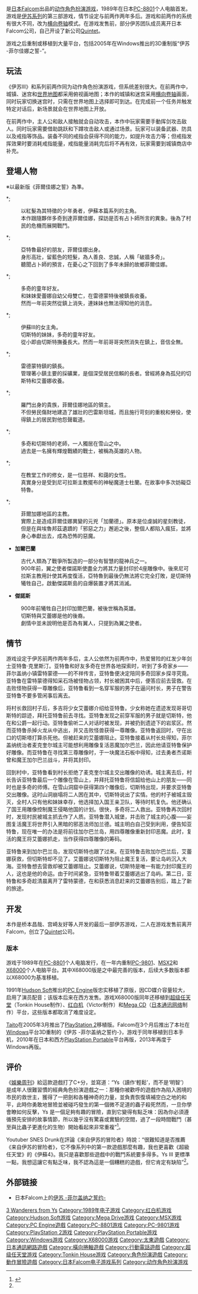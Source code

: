 {{NoteTA
| G1 = Games
}}
{{Infobox VG
| title = 来自伊苏的冒险者
| image = File:Wanderers from Ys.jpg
| caption = PC-8801版游戏封面
| japanese = WANDERERS FROM Ys
| english =
| genre = [[动作角色扮演游戏|动作角色扮演]]
| platforms = [[PC-8801|PC-8801]]等
| developer = [[日本Falcom|日本Falcom]]
| publisher = {{vgrelease|JP|[[日本Falcom|日本Falcom]]}}
| director =
| producer = 加藤正幸
| designer = 桥本昌哉
| writer = 宫崎友好
| programmer = 桥本昌哉
| composer = 石川三惠子
| artist =
| series = [[伊苏系列|伊苏系列]]
| engine =
| modes = [[单人电子游戏|单人]]
| released = 1989年7月21日（初版）
}}

{{Vgname|来自伊苏的冒险者|ja=WANDERERS FROM Ys|后续版本正式称游戏“'''伊苏III'''”}}是[[日本Falcom|日本Falcom]]出品的[[动作角色扮演游戏|动作角色扮演游戏]]，1989年在日本[[PC-8801|PC-8801]]个人电脑首发。游戏是[[伊苏系列|伊苏系列]]的第三部游戏，情节设定与前两作两年多后。游戏和前两作的系统有很大不同，改为[[横向卷轴|横向卷轴]]模式。在游戏发售前，部分伊苏团队成员离开日本Falcom公司，自己开设了新公司[[Quintet|Quintet]]。

游戏之后重制或移植到大量平台，包括2005年在Windows推出的3D重制版“伊苏 -菲尔佳娜之誓-”。

== 玩法 ==

《伊苏III》和系列前两作同为动作角色扮演游戏，但系统差别很大。在前两作中，城镇、迷宫和[[Overworld|世界地图]]都采用俯视画地图；本作的城镇和迷宫采用[[横向卷轴|横向卷轴]]画面，同时玩家切换迷宫时，只需在世界地图上选择即可到达。在完成前一个任务并触发特定对话后，新场景就会在世界地图上开放。

在前两作中，主人公和敌人接触就会自动攻击，本作中玩家需要手動挥剑攻击敌人。同时玩家需要借助跳跃和下蹲攻击敌人或通过场景。玩家可以装备武器、防具以及戒指等饰品。装备不同的戒指会获得不同的能力，如提升攻击力等；但戒指发挥效果时要消耗戒指能量，戒指能量消耗完后将不再有效，玩家需要到城镇商店中补充。

== 登場人物 ==
※以最新版《菲爾佳娜之誓》為準。
*;{{nihongo|亞特鲁·克里斯汀|アドル・クリスティン|Adol Christin|}}
:以紅髮為其特徵的少年勇者，伊蘇本篇系列的主角。
:本作跟隨夥伴多奇到達菲爾佳娜，探訪是否有占卜師所言的異象。後為了村民的危機而展開戰鬥。

*;{{nihongo|多奇|ドギ|Dogi|聲優：[[玄田哲彰|玄田哲彰]]}}
:亞特魯最好的朋友，菲爾佳娜出身。
:身形高壯，留藍色的短髮，為人善良、忠誠，人稱「破牆多奇」。
:聽聞占卜師的預言，在憂心之下回到了多年未歸的故鄉菲爾佳娜。

*;{{nihongo|切斯特·斯多達特|チェスター・ストダート|Chester Stoddart|聲優：[[伊藤健太郎_(聲優)|伊藤健太郎]]}}
:多奇的童年好友。
:和妹妹愛蕾娜自幼父母雙亡，在雷德蒙特後被鎮長收養。
:然而一年前突然從鎮上消失，連妹妹也無法得知他的消息。 

*;{{nihongo|艾蕾娜·斯多達特|エレナ・ストダート|Elena Stoddart|聲優：[[野中藍|野中藍]]}}
:伊蘇III的女主角。
:切斯特的妹妹，多奇的童年好友。
:從小即由切斯特撫養長大。然而一年前哥哥突然消失在鎮上，音信全無。

*;{{nihongo|埃德加|Edgar|聲優：[[德山靖彥|德山靖彥]]}}
:雷德蒙特鎮的鎮長。
:管理著小鎮主要的採礦業，是個深受居民信賴的長者。曾經將身為孤兒的切斯特和艾蕾娜收養。

*;{{nihongo|麥克蓋亞領主|Count McGuire|聲優：[[大友龍三郎|大友龍三郎]]}}
:羅門出身的貴族，菲爾佳娜地區的領主。
:不但勞民傷財地建造了雄壯的巴雷斯坦城，而且施行苛刻的重稅和勞役，使得鎮上的居民對他怨聲載道。

*;{{nihongo|貝魯哈特|Berhart聲優：[[掛川裕彥|掛川裕彥]]}}
:多奇和切斯特的老師，一人獨居在雪山之中。
:過去是一名擁有輝煌戰績的戰士，被稱為英雄的人物。

*;{{nihongo|修女露娜|シスター・ネル|Sister Nell|聲優：[[久川綾|久川綾]]}}
:在教堂工作的修女，是一位慈祥、和藹的女性。
:真實身分是受到尼可拉斯主教擺布的神秘魔道士杜蘭。在故事中多次妨礙亞特魯。

*;{{nihongo|尼可拉斯主教|ニコラス・ガーランド|Bishop Nicolas|聲優：[[島田敏|島田敏]]}}
:菲爾加娜地區的主教。
:實際上是造成菲爾佳娜異變的元兇「加蘭德」。原本是位虔誠的星刻教徒，但是在與埃魯邦茲遺蹟的「邪惡之力」邂逅之後，整個人都陷入瘋狂，並將身心奉獻出去，成為恐怖的惡魔。

*'''加爾巴蘭'''
:古代人類為了戰爭所製造的一部分有智慧的龍神兵之一。
:900年前，翼之使者傑諾斯使盡全力將其力量封印於4座雕像中。後來尼可拉斯主教用計使其再度復活，亞特魯到最後仍無法將它完全打敗，是切斯特犧牲自己，啟動傑諾斯島的自爆裝置才將其消滅。

*'''傑諾斯'''
:900年前犧牲自己封印加爾巴蘭，被後世稱為英雄。
:切斯特與艾蕾娜是他的後裔。
:劇情中並未說明他是否為有翼人，只提到為翼之使者。

== 情节 ==

游戏设定于伊苏前两作两年多后，主人公依然为前两作中，热爱冒险的红发少年剑士亚特鲁·克里斯汀。亚特鲁和好友多奇在世界各地探索时，听到了多奇家乡——菲尔盖纳小镇雷特蒙德——的不祥传言，亚特鲁便决定陪同多奇回家乡探寻究竟。亚特鲁在雷特蒙德得知采石场被怪物占领，村长被困其中后，便答应前去营救。在击败怪物获得一尊雕像后，亚特鲁看到一名穿军服的男子在逼问村长，男子在警告亚特鲁不要多管闲事后离去。

将村长救回村子后，多吉将少女艾蕾娜介绍给亚特鲁。少女称她在遗迹发现哥哥切斯特的踪迹，拜托亚特鲁前去寻找。亚特鲁发现之前穿军服的男子就是切斯特，他在和公爵一起行动。亚特鲁偷听二人对话时被发现，并被扔到遗迹下的岩浆区。然而亚特鲁杀掉火龙从中逃出，并又击败怪兽获得一尊雕像。亚特鲁返回时，守在出口的切斯塔打算杀死他。但被赶来的艾蕾娜阻止。亚特鲁接着从村长处得知，菲尔盖纳统治者麦克奎尔城主可能想利用雕像复活恶魔加尔巴兰，因此他请亚特鲁保护好雕像。而亚特鲁在寻找第三尊雕像时，于一块魔法石板中得知，过去勇者杰诺斯曾和魔王加尔巴兰战斗，并将其封印。

回到村中，亚特鲁看到村长拒绝了麦克奎尔城主交出雕像的劝诱。城主离去后，村长告诉亚特鲁最后一个雕像在雪山上，并拜托亚特鲁将信韶给他山上的朋友——同时也是多奇的师傅。在雪山洞窟中获得第四个雕像后，切斯特出现，并要求亚特鲁交出雕像。这时山洞崩塌将二人困在其中，切斯特说出了实情。他的村子被城主毁灭，全村人只有他和妹妹幸存，他选择加入国王亲卫队，等待时机复仇。他还确认了国王用雕像控制魔王侵略他国的计划。很快，多奇将二人救出。亚特鲁再次回村时，发现村民被城主抓去作了人质。亚特鲁潜入城堡，并击败了城主的心腹——妄图复活魔王将世界引入黑暗的邪恶法师加兰德。城主明白自己受到利用，便告知亚特鲁，现在唯一的办法是将前往加尔巴兰岛，用四尊雕像重新封印恶魔。此时，复活的魔王将艾蕾娜抓走，当作获得四尊雕像的筹码。

亚特鲁来到加尔巴兰岛，发现切斯特也跟了过来。在亚特鲁击败加尔巴兰后，艾蕾娜获救，但切斯特却不见了。艾蕾娜说切斯特为阻止魔王复活，要让岛屿沉入大海。亚特鲁想去营救却被艾蕾娜阻止。艾蕾娜说，切斯特是唯一有能力封印魔王的人，这也是他的命运。由于时间紧急，亚特鲁带着艾蕾娜逃出了岛屿。第二日，亚特鲁和多奇趁清晨离开了雷特蒙德，在和获悉消息赶来的艾蕾娜告别后，踏上了新的旅途。

== 开发 ==
{{Expand section|time=2015-08-01T16:02:48+00:00}}

本作是桥本昌哉、宫崎友好等人开发的最后一部伊苏游戏，二人在游戏发售前离开Falcom，创立了[[Quintet|Quintet]]公司。

=== 版本 ===

游戏于1989年在[[PC-8801|PC-8801]]个人电脑发行，在一年内重制[[PC-9801|PC-9801]]、[[MSX2|MSX2]]和[[X68000|X68000]]个人电脑平台。其中X68000版是之中最完善的版本，后续大多数版本都以X68000为基准移植。

1991年[[Hudson_Soft|Hudson Soft]]推出的[[PC_Engine|PC Engine]]版忠实移植了原版，因CD媒介容量较大，启用了演员配音；该版本后来在西方发售。游戏X68000版同年还移植到[[超级任天堂|超级任天堂]]（Tonkin House制作）、[[红白机|红白机]]（Victor制作）和[[Mega_CD|Mega CD]]（[[日本通讯网络|日本通讯网络]]制作）平台，这些版本都取消了难度设定。

[[Taito|Taito]]在2005年3月推出了[[PlayStation_2|PlayStation 2]]移植版。Falcom在3个月后推出了本社在[[Windows|Windows]]平台3D重制的《伊苏 -菲尔盖纳之誓约-》，游戏于同年移植到日本手机，2010年在日本和西方[[PlayStation_Portable|PlayStation Portable]]平台再版，2013年再度于Windows再版。

== 评价 ==
《[[娱乐周刊|娛樂周刊]]》給這款遊戲打了C+分，並寫道：“Ys（讀作‘輕鬆’，而不是‘明智’）是成年人很難習慣的經典角色扮演遊戲之一：那種你被歡呼的遊戲作為陷入困境的市民的救世主，獲得了一把劍和各種神奇的力量，並負責恢復填補空白之地的和平，此時你勇敢地冒險並被碰巧發生的第一個微不足道的蟲子殺死然而，一旦你學會瞭如何反擊，Ys 是一個足夠有趣的冒險，直到它變得有點乏味：因為你必須遵循預先安排的故事情節，所以幾乎沒有驚喜或實驗的空間，過了一段時間戰鬥（甚至與比蟲子更進化的生物）開始看起來非常重複”<ref name=":0">{{Cite web |last=February 28 |first=Bob Strauss Updated |last2=EST |first2=1992 at 05:00 AM |title=The latest videogames |url=https://ew.com/article/1992/02/28/latest-videogames/ |website=EW.com |language=en |access-date=2022-06-13 |archive-date=2020-06-10 |archive-url=https://web.archive.org/web/20200610202921/https://ew.com/article/1992/02/28/latest-videogames/ }}</ref>。

Youtuber SNES Drunk在評論《来自伊苏的冒险者》時說：“很難知道是否推薦《来自伊苏的冒险者》，它不像系列中的第一款遊戲那麼有趣，我也更喜歡《超級任天堂》的《伊蘇4》。我只是喜歡那些遊戲中的戰鬥系統要多得多。Ys III 更標準一點，我想這讓它有點乏味，我不認為這是一個糟糕的遊戲，但它肯定有缺陷”<ref name=":0" />。

== 外部链接 ==

* 日本Falcom上的[https://web.archive.org/web/20071204195755/http://www.falcom.co.jp/ysf/ 伊苏 -菲尔盖纳之誓约-] {{ja icon}}

{{伊苏系列}}

{{DEFAULTSORT:Wanderers from Ys}}
[[Category:伊苏系列|3 Wanderers from Ys]]
[[Category:1989年电子游戏|Category:1989年电子游戏]]
[[Category:红白机游戏|Category:红白机游戏]]
[[Category:Hudson_Soft游戏|Category:Hudson Soft游戏]]
[[Category:Mega_Drive游戏|Category:Mega Drive游戏]]
[[Category:MSX游戏|Category:MSX游戏]]
[[Category:PC_Engine遊戲|Category:PC Engine遊戲]]
[[Category:PC-8801游戏|Category:PC-8801游戏]]
[[Category:PC-9801游戏|Category:PC-9801游戏]]
[[Category:PlayStation_2游戏|Category:PlayStation 2游戏]]
[[Category:PlayStation_Portable游戏|Category:PlayStation Portable游戏]]
[[Category:Windows游戏|Category:Windows游戏]]
[[Category:X68000游戏|Category:X68000游戏]]
[[Category:太東遊戲|Category:太東遊戲]]
[[Category:日本通訊網路遊戲|Category:日本通訊網路遊戲]]
[[Category:橫向捲軸遊戲|Category:橫向捲軸遊戲]]
[[Category:行動電話遊戲|Category:行動電話遊戲]]
[[Category:超级任天堂游戏|Category:超级任天堂游戏]]
[[Category:Tonkin_House游戏|Category:Tonkin House游戏]]
[[Category:角色扮演遊戲|Category:角色扮演遊戲]]
[[Category:動作冒險遊戲|Category:動作冒險遊戲]]
[[Category:日本Falcom电子游戏系列|Category:日本Falcom电子游戏系列]]
[[Category:动作角色扮演游戏|Category:动作角色扮演游戏]]